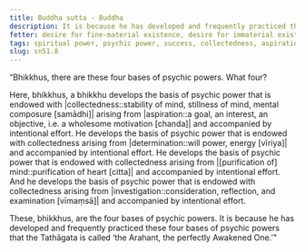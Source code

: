```yaml
---
title: Buddha sutta - Buddha
description: It is because he has developed and frequently practiced these four bases of psychic powers that the Tathāgata is called ‘the Arahant, the perfectly Awakened One.’
fetter: desire for fine-material existence, desire for immaterial existence, conceit, restlessness, ignorance
tags: spiritual power, psychic power, success, collectedness, aspiration, persistence, energy, mind, investigation, reflection, close examination, sn, sn45-56, sn51
slug: sn51.8
---
```


“Bhikkhus, there are these four bases of psychic powers. What four?

Here, bhikkhus, a bhikkhu develops the basis of psychic power that is endowed with |collectedness::stability of mind, stillness of mind, mental composure [samādhi]| arising from |aspiration::a goal, an interest, an objective, i.e. a wholesome motivation [chanda]| and accompanied by intentional effort. He develops the basis of psychic power that is endowed with collectedness arising from |determination::will power, energy [vīriya]| and accompanied by intentional effort. He develops the basis of psychic power that is endowed with collectedness arising from |[purification of] mind::purification of heart [citta]| and accompanied by intentional effort. And he develops the basis of psychic power that is endowed with collectedness arising from |investigation::consideration, reflection, and examination [vīmaṃsā]| and accompanied by intentional effort.

These, bhikkhus, are the four bases of psychic powers. It is because he has developed and frequently practiced these four bases of psychic powers that the Tathāgata is called ‘the Arahant, the perfectly Awakened One.’"